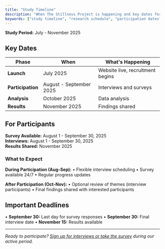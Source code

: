 ```yaml
---
title: "Study Timeline"
description: "When The Stillness Project is happening and key dates for participants."
keywords: ["study timeline", "research schedule", "participation dates"]
---
```


**Study Period:** July - November 2025

## Key Dates

| Phase | When | What's Happening |
|-------|------|------------------|
| **Launch** | July 2025 | Website live, recruitment begins |
| **Participation** | August - September 2025 | Interviews and surveys |
| **Analysis** | October 2025 | Data analysis |
| **Results** | November 2025 | Findings shared |

## For Participants

**Survey Available:** August 1 - September 30, 2025  
**Interviews:** August 1 - September 30, 2025  
**Results Shared:** November 2025

### What to Expect

**During Participation (Aug-Sep):**
• Flexible interview scheduling
• Survey available 24/7
• Regular progress updates

**After Participation (Oct-Nov):**
• Optional review of themes (interview participants)
• Final findings shared with interested participants

## Important Deadlines

• **September 30:** Last day for survey responses
• **September 30:** Final interview date
• **November 15:** Results available

---

*Ready to participate? [Sign up for interviews or take the survey](/participation) during our active period.*
